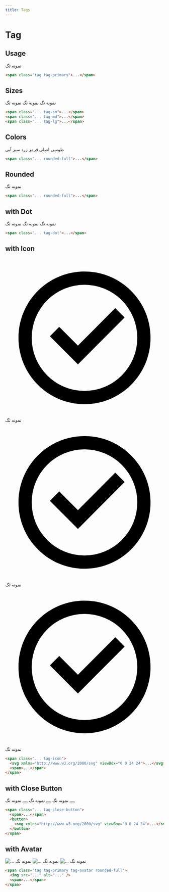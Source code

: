 ```yaml
---
title: ‌Tags
---
```


# Tag

## Usage

<Preview centered>
  <span class="tag tag-primary">نمونه تگ</span>
</Preview>

```html
<span class="tag tag-primary">...</span>
```

## Sizes

<Preview centered classes="space-x-4 space-x-reverse">
  <span class="tag tag-sm tag-primary">نمونه تگ</span>
  <span class="tag tag-md tag-primary">نمونه تگ</span>
  <span class="tag tag-lg tag-primary">نمونه تگ</span>
</Preview>

```html
<span class="... tag-sm">...</span>
<span class="... tag-md">...</span>
<span class="... tag-lg">...</span>
```

## Colors

<Preview centered classes="space-x-4 space-x-reverse">
  <span class="tag tag-gray rounded-full">طوسی</span>
  <span class="tag tag-primary rounded-full">اصلی</span>
  <span class="tag tag-danger rounded-full">قرمز</span>
  <span class="tag tag-warning rounded-full">زرد</span>
  <span class="tag tag-success rounded-full">سبز</span>
  <span class="tag tag-info rounded-full">آبی</span>
</Preview>

```html
<span class="... rounded-full">...</span>
```

## Rounded

<Preview centered>
  <span class="tag tag-primary rounded-full">نمونه تگ</span>
</Preview>

```html
<span class="... rounded-full">...</span>
```

## with Dot

<Preview centered classes="space-x-4 space-x-reverse">
  <span class="tag tag-primary tag-dot tag-sm rounded-full">نمونه تگ</span>
  <span class="tag tag-primary tag-dot tag-md rounded-full">نمونه تگ</span>
  <span class="tag tag-primary tag-dot tag-lg rounded-full">نمونه تگ</span>
</Preview>

```html
<span class="... tag-dot">...</span>
```

## with Icon

<Preview centered classes="space-x-4 space-x-reverse">
  <span class="tag tag-primary tag-icon tag-sm rounded-full">
    <svg xmlns="http://www.w3.org/2000/svg" viewBox="0 0 24 24">
      <path fill="none" d="M0 0h24v24H0z" />
      <path d="M12 22C6.477 22 2 17.523 2 12S6.477 2 12 2s10 4.477 10 10-4.477 10-10 10zm0-2a8 8 0 1 0 0-16 8 8 0 0 0 0 16zm-.997-4L6.76 11.757l1.414-1.414 2.829 2.829 5.656-5.657 1.415 1.414L11.003 16z" />
    </svg>
    <span>نمونه تگ</span>
  </span>
  <span class="tag tag-primary tag-icon tag-md rounded-full">
    <svg xmlns="http://www.w3.org/2000/svg" viewBox="0 0 24 24">
      <path fill="none" d="M0 0h24v24H0z" />
      <path d="M12 22C6.477 22 2 17.523 2 12S6.477 2 12 2s10 4.477 10 10-4.477 10-10 10zm0-2a8 8 0 1 0 0-16 8 8 0 0 0 0 16zm-.997-4L6.76 11.757l1.414-1.414 2.829 2.829 5.656-5.657 1.415 1.414L11.003 16z" />
    </svg>
    <span>نمونه تگ</span>
  </span>
  <span class="tag tag-primary tag-icon tag-lg rounded-full">
    <svg xmlns="http://www.w3.org/2000/svg" viewBox="0 0 24 24">
      <path fill="none" d="M0 0h24v24H0z" />
      <path d="M12 22C6.477 22 2 17.523 2 12S6.477 2 12 2s10 4.477 10 10-4.477 10-10 10zm0-2a8 8 0 1 0 0-16 8 8 0 0 0 0 16zm-.997-4L6.76 11.757l1.414-1.414 2.829 2.829 5.656-5.657 1.415 1.414L11.003 16z" />
    </svg>
    <span>نمونه تگ</span>
  </span>
</Preview>

```html
<span class="... tag-icon">
  <svg xmlns="http://www.w3.org/2000/svg" viewBox="0 0 24 24">...</svg>
  <span>...</span>
</span>
```

## with Close Button

<Preview centered classes="space-x-4 space-x-reverse">
  <span class="tag tag-primary tag-close-button tag-sm rounded-full">
    <span>نمونه تگ</span>
    <button>
      <svg xmlns="http://www.w3.org/2000/svg" viewBox="0 0 24 24">
        <path fill="none" d="M0 0h24v24H0z" />
        <path d="M12 10.586l4.95-4.95 1.414 1.414-4.95 4.95 4.95 4.95-1.414 1.414-4.95-4.95-4.95 4.95-1.414-1.414 4.95-4.95-4.95-4.95L7.05 5.636z" />
      </svg>
    </button>
  </span>
  <span class="tag tag-primary tag-close-button tag-md rounded-full">
    <span>نمونه تگ</span>
    <button>
      <svg xmlns="http://www.w3.org/2000/svg" viewBox="0 0 24 24">
        <path fill="none" d="M0 0h24v24H0z" />
        <path d="M12 10.586l4.95-4.95 1.414 1.414-4.95 4.95 4.95 4.95-1.414 1.414-4.95-4.95-4.95 4.95-1.414-1.414 4.95-4.95-4.95-4.95L7.05 5.636z" />
      </svg>
    </button>
  </span>
  <span class="tag tag-primary tag-close-button tag-lg rounded-full">
    <span>نمونه تگ</span>
    <button>
      <svg xmlns="http://www.w3.org/2000/svg" viewBox="0 0 24 24">
        <path fill="none" d="M0 0h24v24H0z" />
        <path d="M12 10.586l4.95-4.95 1.414 1.414-4.95 4.95 4.95 4.95-1.414 1.414-4.95-4.95-4.95 4.95-1.414-1.414 4.95-4.95-4.95-4.95L7.05 5.636z" />
      </svg>
    </button>
  </span>
</Preview>

```html
<span class="... tag-close-button">
  <span>...</span>
  <button>
    <svg xmlns="http://www.w3.org/2000/svg" viewBox="0 0 24 24">...</svg>
  </button>
</span>
```

## with Avatar

<Preview centered classes="space-x-4 space-x-reverse">
  <span class="tag tag-primary tag-avatar tag-sm rounded-full">
    <span class="avatar">
      <img src="https://api.uifaces.co/our-content/donated/xZ4wg2Xj.jpg" alt="..." />
    </span>
    <span>نمونه تگ</span>
  </span>
  <span class="tag tag-primary tag-avatar tag-md rounded-full">
    <span class="avatar">
      <img src="https://api.uifaces.co/our-content/donated/xZ4wg2Xj.jpg" alt="..." />
    </span>
    <span>نمونه تگ</span>
  </span>
  <span class="tag tag-primary tag-avatar tag-lg rounded-full">
    <span class="avatar">
      <img src="https://api.uifaces.co/our-content/donated/xZ4wg2Xj.jpg" alt="..." />
    </span>
    <span>نمونه تگ</span>
  </span>
</Preview>

```html
<span class="tag tag-primary tag-avatar rounded-full">
  <img src="..." alt="..." />
  <span>...</span>
</span>
```
